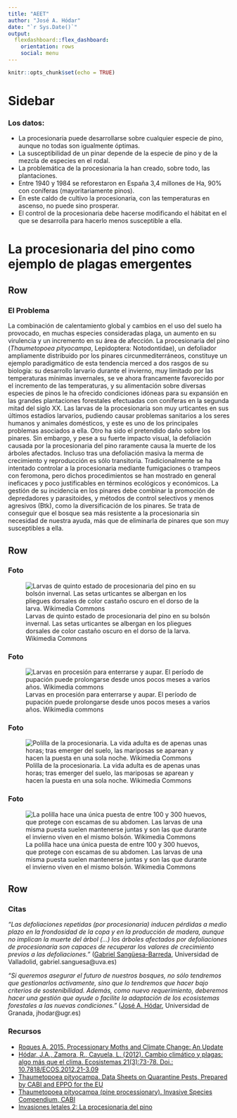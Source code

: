 ```yaml
---
title: "AEET"
author: "José A. Hódar"
date: "`r Sys.Date()`"
output: 
  flexdashboard::flex_dashboard:
    orientation: rows
    social: menu
---
```


```r
knitr::opts_chunk$set(echo = TRUE)
```

Sidebar {.sidebar}
=======================================================================

### Los datos: 

- La procesionaria puede desarrollarse sobre cualquier especie de pino, aunque no todas son igualmente óptimas.
- La susceptibilidad de un pinar depende de la especie de pino y de la mezcla de especies en el rodal.
- La problemática de la procesionaria la han creado, sobre todo, las plantaciones.
- Entre 1940 y 1984 se reforestaron en España 3,4 millones de Ha, 90% con coníferas (mayoritariamente pinos).
- En este caldo de cultivo la procesionaria, con las temperaturas en ascenso, no puede sino prosperar.
- El control de la procesionaria debe hacerse modificando el hábitat en el que se desarrolla para hacerlo menos susceptible a ella.

La procesionaria del pino como ejemplo de plagas emergentes
=======================================================================

Row
-----------------------------------------------------------------------

### El Problema

La combinación de calentamiento global y cambios en el uso del suelo ha provocado, en muchas especies consideradas plaga, un aumento en su virulencia y un incremento en su área de afección. La procesionaria del pino (_Thaumetopoea pityocampa_, Lepidoptera: Notodontidae), un defoliador ampliamente distribuido por los pinares circunmediterráneos, constituye un ejemplo paradigmático de esta tendencia merced a dos rasgos de su biología: su desarrollo larvario durante el invierno, muy limitado por las temperaturas mínimas invernales, se ve ahora francamente favorecido por el incremento de las temperaturas, y su alimentación sobre diversas especies de pinos le ha ofrecido condiciones idóneas para su expansión en las grandes plantaciones forestales efectuadas con coníferas en la segunda mitad del siglo XX.
Las larvas de la procesionaria son muy urticantes en sus últimos estadíos larvarios, pudiendo causar problemas sanitarios a los seres humanos y animales domésticos, y este es uno de los principales problemas asociados a ella. Otro ha sido el pretendido daño sobre los pinares. Sin embargo, y pese a su fuerte impacto visual, la defoliación causada por la procesionaria del pino raramente causa la muerte de los árboles afectados. Incluso tras una defoliación masiva la merma de crecimiento y reproducción es sólo transitoria.
Tradicionalmente se ha intentado controlar a la procesionaria mediante fumigaciones o trampeos con feromona, pero dichos procedimientos se han mostrado en general ineficaces y poco justificables en términos ecológicos y económicos. La gestión de su incidencia en los pinares debe combinar la promoción de depredadores y parasitoides, y métodos de control selectivos y menos agresivos (Btk), como la diversificación de los pinares. Se trata de conseguir que el bosque sea más resistente a la procesionaria sin necesidad de nuestra ayuda, más que de eliminarla de pinares que son muy susceptibles a ella.


Row
-----------------------------------------------------------------------

### Foto

![Larvas de quinto estado de procesionaria del pino en su bolsón invernal. Las setas urticantes se albergan en los pliegues dorsales de color castaño oscuro en el dorso de la larva. Wikimedia Commons](../temps/Thaumetopoea_pityocampa_larva02.jpg)

### Foto

![Larvas en procesión para enterrarse y aupar. El período de pupación puede prolongarse desde unos pocos meses a varios años. Wikimedia commons](../temps/Thaumetopoea_pityocampa.jpg)

### Foto

![Polilla de la procesionaria. La vida adulta es de apenas unas horas; tras emerger del suelo, las mariposas se aparean y hacen la puesta en una sola noche. Wikimedia Commons](../temps/Traumatocampa_pityocampa01.jpg)

### Foto

![La polilla hace una única puesta de entre 100 y 300 huevos, que protege con escamas de su abdomen. Las larvas de una misma puesta suelen mantenerse juntas y son las que durante el invierno viven en el mismo bolsón. Wikimedia Commons](../temps/Thaumetopoea_pityocampa_eggs01.jpg)

Row
-----------------------------------------------------------------------

### Citas {data-width=700}

_"Las defoliaciones repetidas (por procesionaria) inducen pérdidas a medio plazo en la frondosidad de la copa y en la producción de madera, aunque no implican la muerte del árbol (…) los árboles afectados por defoliaciones de procesionaria son capaces de recuperar los valores de crecimiento previos a las defoliaciones."_  ([Gabriel Sangüesa-Barreda](https://www.cambiumresearch.eu/people/gabriel-sanguesa-barreda/), Universidad de Valladolid, gabriel.sanguesa@uva.es)

_"Si queremos asegurar el futuro de nuestros bosques, no sólo tendremos que gestionarlos activamente, sino que lo tendremos que hacer bajo criterios de sostenibilidad. Además, como nuevo requerimiento, deberemos hacer una gestión que ayude o facilite la adaptación de los ecosistemas forestales a las nuevas condiciones."_  ([José A. Hódar](http://ecologia.ugr.es/pages/personal/profesorado/j_a_hodar/index), Universidad de Granada, jhodar@ugr.es)   

### Recursos {data-width=340}

- [Roques A. 2015. Processionary Moths and Climate Change: An Update](https://link.springer.com/book/10.1007/978-94-017-9340-7)
- [Hódar, J.A., Zamora, R., Cayuela, L. (2012). Cambio climático y plagas: algo más que el clima. Ecosistemas 21(3):73-78. Doi.: 10.7818/ECOS.2012.21-3.09](https://www.revistaecosistemas.net/index.php/ecosistemas/article/view/700)
- [Thaumetopoea pityocampa. Data Sheets on Quarantine Pests, Prepared by CABI and EPPO for the EU](https://gd.eppo.int/download/doc/254_datasheet_THAUPI.pdf)
- [Thaumetopoea pityocampa (pine processionary). Invasive Species Compendium, CABI](https://www.cabi.org/isc/datasheet/53501)
- [Invasiones letales 2: La procesionaria del pino](https://www.documaniatv.com/naturaleza/invasores-letales-2-la-procesionaria-del-pino-video_9a7403335.html)






